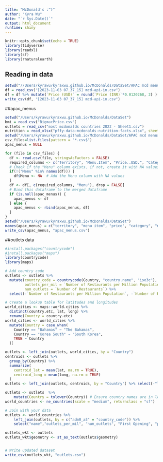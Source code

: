 ```yaml
---
title: "McDonald's :^)"
author: "Kyra Wu"
date: "`r Sys.Date()`"
output: html_document
runtime: shiny
---
```


```r
knitr::opts_chunk$set(echo = TRUE)
library(tidyverse)
library(readxl)
library(sf)
library(rnaturalearth)
```
## Reading in data

```r
setwd("//Users/kyrawu/kyraxwu.github.io/McDonalds/DataSet/APAC mcd menus")
df = read_csv("[2023-11-03 07_37_15] mcd-api-in.csv")
df = df %>% mutate(`Price (USD)` = round(`Price (INR)`*0.0120268, 2) ) #fixing calculation error in data
write_csv(df, "[2023-11-03 07_37_15] mcd-api-in.csv")
```

##apac_menus
```r
setwd("/Users/kyrawu/kyraxwu.github.io/McDonalds/DataSet")
bmi = read_csv("BigmacPrice.csv")
outlets = read_csv("most mcdonalds countries 2022 - Sheet1.csv")
nutrition = read_xlsx("pffy-data-mcdonalds-nutrition-facts.xlsx", sheet = 1)
setwd("/Users/kyrawu/kyraxwu.github.io/McDonalds/DataSet/APAC mcd menus")
csv_files=list.files(pattern = "*.csv$")
apac_menus = NULL

for (file in csv_files) {
  df <- read.csv(file, stringsAsFactors = FALSE)
  required_columns <- c("Territory", "Menu.Item", "Price..USD.", "Category")
  # Check if the "Menu" column exists, if not, create it with NA values
  if(!("Menu" %in% names(df))) {
    df$Menu <- NA  # Add the Menu column with NA values
  }
  df <- df[, c(required_columns, "Menu"), drop = FALSE]
  # Bind this dataframe to the merged dataframe
  if (is.null(apac_menus)) {
    apac_menus <- df
  } else {
    apac_menus <- rbind(apac_menus, df)
  }
}
setwd("/Users/kyrawu/kyraxwu.github.io/McDonalds/DataSet")
names(apac_menus) = c("territory", "menu item", "price", "category", "menu")
write_csv(apac_menus, "apac_menus.csv")

```

##outlets data
```r
#install.packages("countrycode")
#install.packages("maps")
library(countrycode)
library(maps)

# Add country code
outlets <- outlets %>%
  mutate(country_code = countrycode(Country, "country.name", "iso3c"),
         outlets_per_mil = `Number of Restaurants per Million Population`,
         num_outlets = `Number of Restaurants`) %>%
  select(-`Number of Restaurants per Million Population`, -`Number of Restaurants`)

# Create a lookup table for latitudes and longitudes
world_cities <- maps::world.cities %>%
  distinct(country.etc, lat, long) %>%
  rename(Country = country.etc)
world_cities <- world_cities %>%
  mutate(Country = case_when(
    Country == "Bahamas" ~ "The Bahamas",
    Country == "Korea South" ~ "South Korea",
    TRUE ~ Country
  ))

outlets <- left_join(outlets, world_cities, by = "Country")
centroids <- outlets %>%
  group_by(Country) %>%
  summarize(
    centroid_lat = mean(lat, na.rm = TRUE),
    centroid_long = mean(long, na.rm = TRUE)
  )
outlets <- left_join(outlets, centroids, by = "Country") %>% select(-"lat", -"long") %>% distinct()

outlets <- outlets  %>%
    mutate(Country = tolower(Country)) # Ensure country names are in lowercase for matching
world_countries <- ne_countries(scale = "medium", returnclass = "sf")

# Join with your data
outlets <- world_countries %>%
    left_join(outlets, by = c("adm0_a3" = "country_code")) %>% 
    select("name","outlets_per_mil", "num_outlets", "First Opening", "pop_est", "gdp_md_est", "economy", "income_grp", "geometry", "centroid_lat","centroid_long") %>% na.omit()

outlets_wkt <- outlets
outlets_wkt$geometry <- st_as_text(outlets$geometry)


# Write updated dataset
write_csv(outlets_wkt, "outlets.csv")
```






